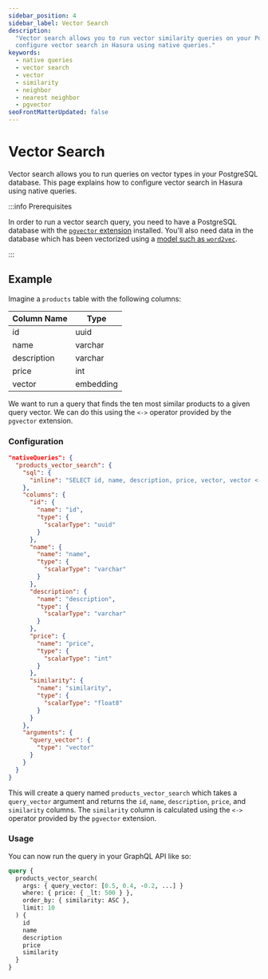 ```yaml
---
sidebar_position: 4
sidebar_label: Vector Search
description:
  "Vector search allows you to run vector similarity queries on your PostgreSQL database. This page explains how to
  configure vector search in Hasura using native queries."
keywords:
  - native queries
  - vector search
  - vector
  - similarity
  - neighbor
  - nearest neighbor
  - pgvector
seoFrontMatterUpdated: false
---
```


# Vector Search

Vector search allows you to run queries on vector types in your PostgreSQL database. This page explains how to configure
vector search in Hasura using native queries.

:::info Prerequisites

In order to run a vector search query, you need to have a PostgreSQL database with the
[`pgvector` extension](https://github.com/pgvector/pgvector) installed. You'll also need data in the database which has
been vectorized using a [model such as `word2vec`](https://www.tensorflow.org/text/tutorials/word2vec).

:::

## Example

Imagine a `products` table with the following columns:

| Column Name | Type      |
| ----------- | --------- |
| id          | uuid      |
| name        | varchar   |
| description | varchar   |
| price       | int       |
| vector      | embedding |

We want to run a query that finds the ten most similar products to a given query vector. We can do this using the `<->`
operator provided by the `pgvector` extension.

### Configuration

```json
"nativeQueries": {
  "products_vector_search": {
    "sql": {
      "inline": "SELECT id, name, description, price, vector, vector <-> {{query_vector}} AS similarity FROM products"
    },
    "columns": {
      "id": {
        "name": "id",
        "type": {
          "scalarType": "uuid"
        }
      },
      "name": {
        "name": "name",
        "type": {
          "scalarType": "varchar"
        }
      },
      "description": {
        "name": "description",
        "type": {
          "scalarType": "varchar"
        }
      },
      "price": {
        "name": "price",
        "type": {
          "scalarType": "int"
        }
      },
      "similarity": {
        "name": "similarity",
        "type": {
          "scalarType": "float8"
        }
      }
    },
    "arguments": {
      "query_vector": {
        "type": "vector"
      }
    }
  }
}
```

This will create a query named `products_vector_search` which takes a `query_vector` argument and returns the `id`,
`name`, `description`, `price`, and `similarity` columns. The `similarity` column is calculated using the `<->` operator
provided by the `pgvector` extension.

### Usage

You can now run the query in your GraphQL API like so:

```graphql
query {
  products_vector_search(
    args: { query_vector: [0.5, 0.4, -0.2, ...] }
    where: { price: { _lt: 500 } },
    order_by: { similarity: ASC },
    limit: 10
  ) {
    id
    name
    description
    price
    similarity
  }
}
```
